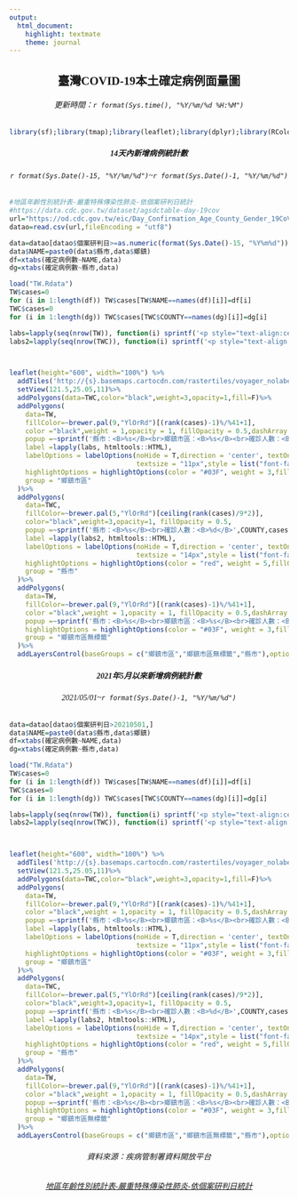 ```yaml
---
output: 
  html_document: 
    highlight: textmate
    theme: journal
---
```

<h2 style="text-align:center;font-family:Topedia Sans TW Beta;">臺灣COVID-19本土確定病例面量圖</h2>
<h6 style="text-align:center;font-family:Topedia Sans TW Beta;">更新時間：`r format(Sys.time(), "%Y/%m/%d %H:%M")` </h6>


```r
library(sf);library(tmap);library(leaflet);library(dplyr);library(RColorBrewer);library(htmltools)
```

<h5 style="text-align:center;font-family:Topedia Sans TW Beta;">14天內新增病例統計數</h5>
<h6 style="text-align:center;font-family:Topedia Sans TW Beta;">`r format(Sys.Date()-15, "%Y/%m/%d")`~`r format(Sys.Date()-1, "%Y/%m/%d")` </h6>
```r


#地區年齡性別統計表-嚴重特殊傳染性肺炎-依個案研判日統計
#https://data.cdc.gov.tw/dataset/agsdctable-day-19cov
url="https://od.cdc.gov.tw/eic/Day_Confirmation_Age_County_Gender_19CoV.csv"
datao=read.csv(url,fileEncoding = "utf8")

data=datao[datao$個案研判日>=as.numeric(format(Sys.Date()-15, "%Y%m%d")),]
data$NAME=paste0(data$縣市,data$鄉鎮)
df=xtabs(確定病例數~NAME,data)
dg=xtabs(確定病例數~縣市,data)

load("TW.Rdata")
TW$cases=0
for (i in 1:length(df)) TW$cases[TW$NAME==names(df)[i]]=df[i]
TWC$cases=0
for (i in 1:length(dg)) TWC$cases[TWC$COUNTY==names(dg)[i]]=dg[i]

labs=lapply(seq(nrow(TW)), function(i) sprintf('<p style="text-align:center;">%s<br>%d</p>',TW$TOWN[i],TW$cases[i]))
labs2=lapply(seq(nrow(TWC)), function(i) sprintf('<p style="text-align:center;">%s<br>%d</p>',TWC$COUNTY[i],TWC$cases[i]))



leaflet(height="600", width="100%") %>%  
  addTiles('http://{s}.basemaps.cartocdn.com/rastertiles/voyager_nolabels/{z}/{x}/{y}.png') %>% 
  setView(121.5,25.05,11)%>%
  addPolygons(data=TWC,color="black",weight=3,opacity=1,fill=F)%>%
  addPolygons(
    data=TW,
    fillColor=~brewer.pal(9,"YlOrRd")[(rank(cases)-1)%/%41+1],
    color ="black",weight = 1,opacity = 1, fillOpacity = 0.5,dashArray = "2",
    popup =~sprintf('縣市：<B>%s</B><br>鄉鎮市區：<B>%s</B><br>確診人數：<B>%d</B>',COUNTY,TOWN,cases),
    label =lapply(labs, htmltools::HTML), 
    labelOptions = labelOptions(noHide = T,direction = 'center', textOnly = TRUE,
                                textsize = "11px",style = list("font-family" = "Topedia Sans TW Beta")),
    highlightOptions = highlightOptions(color = "#03F", weight = 3,fillOpacity = 0.8,bringToFront = TRUE),
    group = "鄉鎮市區"
  )%>%
  addPolygons(
    data=TWC,
    fillColor=~brewer.pal(5,"YlOrRd")[ceiling(rank(cases)/9*2)],
    color="black",weight=3,opacity=1, fillOpacity = 0.5,
    popup =~sprintf('縣市：<B>%s</B><br>確診人數：<B>%d</B>',COUNTY,cases),
    label =lapply(labs2, htmltools::HTML),
    labelOptions = labelOptions(noHide = T,direction = 'center', textOnly = TRUE, 
                                textsize = "14px",style = list("font-family" = "Topedia Sans TW Beta")),
    highlightOptions = highlightOptions(color = "red", weight = 5,fillOpacity = 0.8,bringToFront = TRUE),
    group = "縣市"
  )%>%
  addPolygons(
    data=TW,
    fillColor=~brewer.pal(9,"YlOrRd")[(rank(cases)-1)%/%41+1],
    color ="black",weight = 1,opacity = 1, fillOpacity = 0.5,dashArray = "2",
    popup =~sprintf('縣市：<B>%s</B><br>鄉鎮市區：<B>%s</B><br>確診人數：<B>%d</B>',COUNTY,TOWN,cases),
    highlightOptions = highlightOptions(color = "#03F", weight = 3,fillOpacity = 0.8,bringToFront = TRUE),
    group = "鄉鎮市區無標籤"
  )%>%
  addLayersControl(baseGroups = c("鄉鎮市區","鄉鎮市區無標籤","縣市"),options = layersControlOptions(collapsed = FALSE))
```

<h5 style="text-align:center;font-family:Topedia Sans TW Beta;">2021年5月以來新增病例統計數</h5>
<h6 style="text-align:center;font-family:Topedia Sans TW Beta;">2021/05/01~`r format(Sys.Date()-1, "%Y/%m/%d")` </h6    >
```r
data=datao[datao$個案研判日>20210501,]
data$NAME=paste0(data$縣市,data$鄉鎮)
df=xtabs(確定病例數~NAME,data)
dg=xtabs(確定病例數~縣市,data)

load("TW.Rdata")
TW$cases=0
for (i in 1:length(df)) TW$cases[TW$NAME==names(df)[i]]=df[i]
TWC$cases=0
for (i in 1:length(dg)) TWC$cases[TWC$COUNTY==names(dg)[i]]=dg[i]

labs=lapply(seq(nrow(TW)), function(i) sprintf('<p style="text-align:center;">%s<br>%d</p>',TW$TOWN[i],TW$cases[i]))
labs2=lapply(seq(nrow(TWC)), function(i) sprintf('<p style="text-align:center;">%s<br>%d</p>',TWC$COUNTY[i],TWC$cases[i]))



leaflet(height="600", width="100%") %>%  
  addTiles('http://{s}.basemaps.cartocdn.com/rastertiles/voyager_nolabels/{z}/{x}/{y}.png') %>% 
  setView(121.5,25.05,11)%>%
  addPolygons(data=TWC,color="black",weight=3,opacity=1,fill=F)%>%
  addPolygons(
    data=TW,
    fillColor=~brewer.pal(9,"YlOrRd")[(rank(cases)-1)%/%41+1],
    color ="black",weight = 1,opacity = 1, fillOpacity = 0.5,dashArray = "2",
    popup =~sprintf('縣市：<B>%s</B><br>鄉鎮市區：<B>%s</B><br>確診人數：<B>%d</B>',COUNTY,TOWN,cases),
    label =lapply(labs, htmltools::HTML), 
    labelOptions = labelOptions(noHide = T,direction = 'center', textOnly = TRUE,
                                textsize = "11px",style = list("font-family" = "Topedia Sans TW Beta")),
    highlightOptions = highlightOptions(color = "#03F", weight = 3,fillOpacity = 0.8,bringToFront = TRUE),
    group = "鄉鎮市區"
  )%>%
  addPolygons(
    data=TWC,
    fillColor=~brewer.pal(5,"YlOrRd")[ceiling(rank(cases)/9*2)],
    color="black",weight=3,opacity=1, fillOpacity = 0.5,
    popup =~sprintf('縣市：<B>%s</B><br>確診人數：<B>%d</B>',COUNTY,cases),
    label =lapply(labs2, htmltools::HTML),
    labelOptions = labelOptions(noHide = T,direction = 'center', textOnly = TRUE, 
                                textsize = "14px",style = list("font-family" = "Topedia Sans TW Beta")),
    highlightOptions = highlightOptions(color = "red", weight = 5,fillOpacity = 0.8,bringToFront = TRUE),
    group = "縣市"
  )%>%
  addPolygons(
    data=TW,
    fillColor=~brewer.pal(9,"YlOrRd")[(rank(cases)-1)%/%41+1],
    color ="black",weight = 1,opacity = 1, fillOpacity = 0.5,dashArray = "2",
    popup =~sprintf('縣市：<B>%s</B><br>鄉鎮市區：<B>%s</B><br>確診人數：<B>%d</B>',COUNTY,TOWN,cases),
    highlightOptions = highlightOptions(color = "#03F", weight = 3,fillOpacity = 0.8,bringToFront = TRUE),
    group = "鄉鎮市區無標籤"
  )%>%
  addLayersControl(baseGroups = c("鄉鎮市區","鄉鎮市區無標籤","縣市"),options = layersControlOptions(collapsed = FALSE))
```
<h6 style="text-align:center;font-family:Topedia Sans TW Beta;">資料來源：疾病管制署資料開放平台</h6>
<h6 style="text-align:center;font-family:Topedia Sans TW Beta;">[地區年齡性別統計表-嚴重特殊傳染性肺炎-依個案研判日統計](https://data.cdc.gov.tw/dataset/agsdctable-day-19cov)</h6>